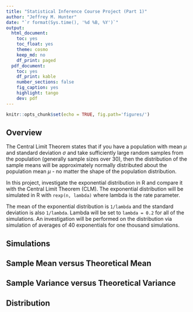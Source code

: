 ```yaml
---
title: "Statistical Inference Course Project (Part 1)"
author: "Jeffrey M. Hunter"
date: "`r format(Sys.time(), '%d %B, %Y')`"
output:
  html_document:
    toc: yes
    toc_float: yes
    theme: cosmo
    keep_md: no
    df_print: paged
  pdf_document:
    toc: yes
    df_print: kable
    number_sections: false
    fig_caption: yes
    highlight: tango
    dev: pdf
---
```


```r
knitr::opts_chunk$set(echo = TRUE, fig.path='figures/')
```

## Overview

The Central Limit Theorem states that if you have a population with mean $\mu$
and standard deviation $\sigma$ and take sufficiently large random samples from
the population (generally sample sizes over 30), then the distribution of the
sample means will be approximately normally distributed about the population
mean $\mu$ - no matter the shape of the population distribution.

In this project, investigate the exponential distribution in R and compare it
with the Central Limit Theorem (CLM). The exponential distribution will be
simulated in R with `rexp(n, lambda)` where lambda is the rate parameter.

The mean of the exponential distribution is `1/lambda` and the standard
deviation is also `1/lambda`. Lambda will be set to `lambda = 0.2` for all of
the simulations. An investigation will be performed on the distribution via
simulation of averages of 40 exponentials for one thousand simulations.

## Simulations



## Sample Mean versus Theoretical Mean



## Sample Variance versus Theoretical Variance



## Distribution
